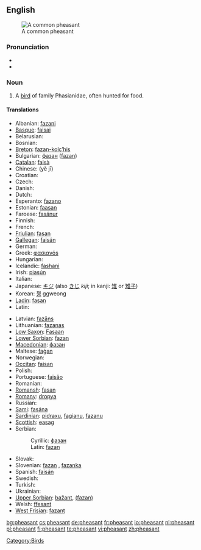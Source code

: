 {{wikipedia}}
==English==
[[Image:Common Pheasant (Hybride).jpg|thumb|A common pheasant]]

===Pronunciation===
* {{IPA|/'fɛsənt/}}
* {{audio|en-us-pheasant.ogg|Audio (US)}}

===Noun===
{{en-noun}}

# A [[bird]] of family Phasianidae, often hunted for food.

====Translations====
{{trans-top|a bird of family Phasianidae, often hunted for food}}
* Albanian: [[fazani]]
* [[Basque]]: [[faisai]]
* Belarusian: {{t-|be|фазан|sc=Cyrl|xs=Belarusian}}
* Bosnian: {{t-|bs|fazan|m}}
* [[Breton]]: [[fazan-kolc’his]]
* Bulgarian: [[фазан]] ([[fazan]])
* [[Catalan]]: [[faisà]]
* Chinese: {{zh-ts|野雞|野鸡}} (yě jī)
* Croatian: {{t-|hr|fazan|m}}
* Czech: {{t-|cs|bažant}}
* Danish: {{t-|da|fasan}}
* Dutch: {{t+|nl|fazant|m}}
* Esperanto: [[fazano]]
* Estonian: [[faasan]]
* Faroese: [[fasánur]]
* Finnish: {{t+|fi|fasaani}}
* French: {{t+|fr|faisan|m}}
* [[Friulian]]: [[fasan]]
* [[Gallegan]]: [[faisán]]
* German: {{t+|de|Fasan|m}}
* Greek: [[φασιανόs]]
* Hungarian: {{t-|hu|fácán}}
* Icelandic: [[fashani]]
* Irish: [[piasún]]
* Italian: {{t+|it|fagiano|m}}
* Japanese: [[キジ]] (also [[きじ]] ''kiji''; in kanji: [[雉]] or [[雉子]])
* Korean: [[꿩]] ggweong
* [[Ladin]]: [[fasan]]
* Latin: {{t+|la|phasianus|m}}
{{trans-mid}}
* Latvian: [[fazāns]]
* Lithuanian: [[fazanas]]
* [[Low Saxon]]: [[Fasaan]] {{m}}
* [[Lower Sorbian]]: [[fazan]]
* [[Macedonian]]: [[фазан]]
* Maltese: [[faġan]]
* Norwegian: {{t-|no|fasan}}
* [[Occitan]]: [[faisan]]
* Polish: {{t+|pl|bażant}}
* Portuguese: [[faisăo]]
* Romanian: {{t+|ro|fazan}}
* [[Romansh]]: [[fasan]]
* [[Romany]]: [[dropya]] {{f}}
* Russian: {{t+|ru|фазан|m|sc=Cyrl}}
* [[Sami]]: [[fasána]]
* [[Sardinian]]: [[pidraxu]], [[fagianu]], [[fazanu]]
* [[Scottish]]: [[easag]]
* Serbian:
*: Cyrillic: [[фазан#Serbian|фазан]] {{m}}
*: Latin: [[fazan#Serbian|fazan]] {{m}}
* Slovak: {{t-|sk|bažant}}
* Slovenian: [[fazan]] {{m}}, [[fazanka]] {{f}}
* Spanish: [[faisán]] {{m}}
* Swedish: {{t+|sv|fasan}}
* Turkish: {{t+|tr|sülün}}
* Ukrainian: {{t-|uk|фазан|sc=Cyrl|xs=Ukrainian}}
* [[Upper Sorbian]]: [[bažant]], [[(fazan)]]
* Welsh: [[ffesant]]
* [[West Frisian]]: [[fazant]]
{{trans-bottom}}

[[Category:Birds]]

[[bg:pheasant]]
[[cs:pheasant]]
[[de:pheasant]]
[[fr:pheasant]]
[[io:pheasant]]
[[nl:pheasant]]
[[pl:pheasant]]
[[fi:pheasant]]
[[te:pheasant]]
[[vi:pheasant]]
[[zh:pheasant]]